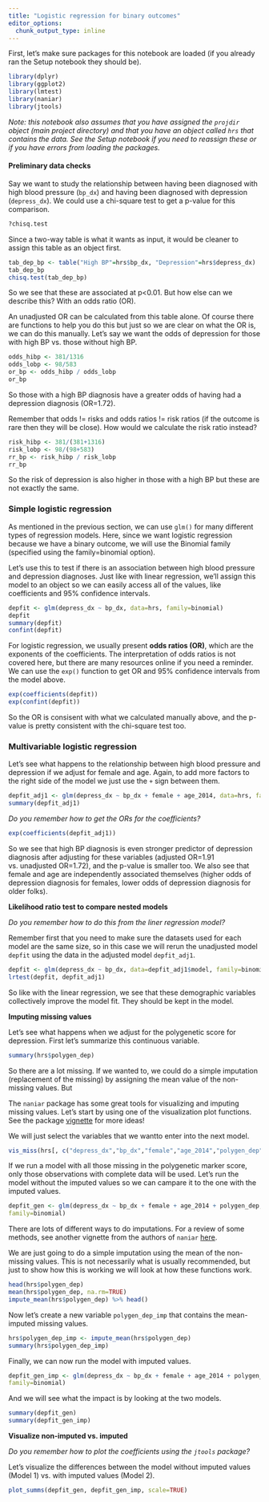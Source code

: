 ```yaml
---
title: "Logistic regression for binary outcomes"
editor_options: 
  chunk_output_type: inline
---
```


First, let's make sure packages for this notebook are loaded (if you already ran the Setup notebook they should be).

```r
library(dplyr)
library(ggplot2)
library(lmtest)
library(naniar)
library(jtools)
```

*Note: this notebook also assumes that you have assigned the `projdir` object (main project directory) and that you have an object called `hrs` that contains the data. See the Setup notebook if you need to reassign these or if you have errors from loading the packages.*

#### Preliminary data checks

Say we want to study the relationship between having been diagnosed with high blood pressure (`bp_dx`) and having been diagnosed with depression (`depress_dx`). We could use a chi-square test to get a p-value for this comparison.

```r
?chisq.test
```

Since a two-way table is what it wants as input, it would be cleaner to assign this table as an object first.

```r
tab_dep_bp <- table("High BP"=hrs$bp_dx, "Depression"=hrs$depress_dx)
tab_dep_bp
chisq.test(tab_dep_bp)
```

So we see that these are associated at p\<0.01. But how else can we describe this? With an odds ratio (OR).

An unadjusted OR can be calculated from this table alone. Of course there are functions to help you do this but just so we are clear on what the OR is, we can do this manually. Let's say we want the odds of depression for those with high BP vs. those without high BP.

```r
odds_hibp <- 381/1316 
odds_lobp <- 98/583
or_bp <- odds_hibp / odds_lobp
or_bp
```

So those with a high BP diagnosis have a greater odds of having had a depression diagnosis (OR=1.72).

Remember that odds != risks and odds ratios != risk ratios (if the outcome is rare then they will be close). How would we calculate the risk ratio instead?

```r
risk_hibp <- 381/(381+1316)
risk_lobp <- 98/(98+583)
rr_bp <- risk_hibp / risk_lobp
rr_bp
```

So the risk of depression is also higher in those with a high BP but these are not exactly the same.

### Simple logistic regression

As mentioned in the previous section, we can use `glm()` for many different types of regression models. Here, since we want logistic regression because we have a binary outcome, we will use the Binomial family (specified using the family=binomial option).

Let's use this to test if there is an association between high blood pressure and depression diagnoses. Just like with linear regression, we'll assign this model to an object so we can easily access all of the values, like coefficients and 95% confidence intervals.

```r
depfit <- glm(depress_dx ~ bp_dx, data=hrs, family=binomial) 
depfit 
summary(depfit) 
confint(depfit)
```

For logistic regression, we usually present **odds ratios (OR)**, which are the exponents of the coefficients. The interpretation of odds ratios is not covered here, but there are many resources online if you need a reminder. We can use the `exp()` function to get OR and 95% confidence intervals from the model above.

```r
exp(coefficients(depfit))
exp(confint(depfit))
```

So the OR is consisent with what we calculated manually above, and the p-value is pretty consistent with the chi-square test too.

### Multivariable logistic regression

Let's see what happens to the relationship between high blood pressure and depression if we adjust for female and age. Again, to add more factors to the right side of the model we just use the `+` sign between them.

```r
depfit_adj1 <- glm(depress_dx ~ bp_dx + female + age_2014, data=hrs, family=binomial) 
summary(depfit_adj1)
```

*Do you remember how to get the ORs for the coefficients?*

```r
exp(coefficients(depfit_adj1))
```

So we see that high BP diagnosis is even stronger predictor of depression diagnosis after adjusting for these variables (adjusted OR=1.91 vs. unadjusted OR=1.72), and the p-value is smaller too. We also see that female and age are independently associated themselves (higher odds of depression diagnosis for females, lower odds of depression diagnosis for older folks).

**Likelihood ratio test to compare nested models**

*Do you remember how to do this from the liner regression model?*

Remember first that you need to make sure the datasets used for each model are the same size, so in this case we will rerun the unadjusted model `depfit` using the data in the adjusted model `depfit_adj1`.

```r
depfit <- glm(depress_dx ~ bp_dx, data=depfit_adj1$model, family=binomial)
lrtest(depfit, depfit_adj1)
```

So like with the linear regression, we see that these demographic variables collectively improve the model fit. They should be kept in the model.

**Imputing missing values**

Let's see what happens when we adjust for the polygenetic score for depression. First let's summarize this continuous variable.

```r
summary(hrs$polygen_dep)
```

So there are a lot missing. If we wanted to, we could do a simple imputation (replacement of the missing) by assigning the mean value of the non-missing values. But

The `naniar` package has some great tools for visualizing and imputing missing values. Let's start by using one of the visualization plot functions. See the package [vignette](https://cran.r-project.org/web/packages/naniar/vignettes/getting-started-w-naniar.html) for more ideas!

We will just select the variables that we wantto enter into the next model.

```r
vis_miss(hrs[, c("depress_dx","bp_dx","female","age_2014","polygen_dep")])
```

If we run a model with all those missing in the polygenetic marker score, only those observations with complete data will be used. Let's run the model without the imputed values so we can campare it to the one with the imputed values.

```r
depfit_gen <- glm(depress_dx ~ bp_dx + female + age_2014 + polygen_dep, data=hrs,
family=binomial)
```

There are lots of different ways to do imputations. For a review of some methods, see another vignette from the authors of `naniar` [here](http://naniar.njtierney.com/articles/exploring-imputed-values.html).

We are just going to do a simple imputation using the mean of the non-missing values. This is not necessarily what is usually recommended, but just to show how this is working we will look at how these functions work.

```r
head(hrs$polygen_dep)
mean(hrs$polygen_dep, na.rm=TRUE)
impute_mean(hrs$polygen_dep) %>% head()
```

Now let's create a new variable `polygen_dep_imp` that contains the mean-imputed missing values.

```r
hrs$polygen_dep_imp <- impute_mean(hrs$polygen_dep)
summary(hrs$polygen_dep_imp)
```

Finally, we can now run the model with imputed values.

```r
depfit_gen_imp <- glm(depress_dx ~ bp_dx + female + age_2014 + polygen_dep_imp, data=hrs,
family=binomial)
```

And we will see what the impact is by looking at the two models.

```r
summary(depfit_gen)
summary(depfit_gen_imp)
```

**Visualize non-imputed vs. imputed**

*Do you remember how to plot the coefficients using the `jtools` package?*

Let's visualize the differences between the model without imputed values (Model 1) vs. with imputed values (Model 2).

```r
plot_summs(depfit_gen, depfit_gen_imp, scale=TRUE)
```

